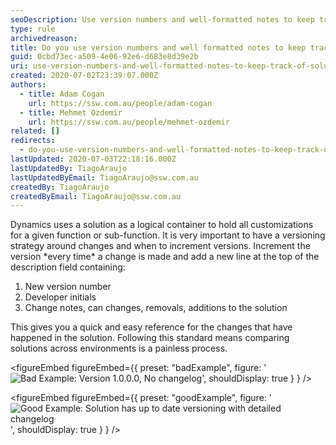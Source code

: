 ```yaml
---
seoDescription: Use version numbers and well-formatted notes to keep track of solution changes, ensuring easy reference for customizations and painless environment comparisons.
type: rule
archivedreason:
title: Do you use version numbers and well formatted notes to keep track of solution changes?
guid: 0cbd73ec-a509-4e06-92e6-d683e8d39e2b
uri: use-version-numbers-and-well-formatted-notes-to-keep-track-of-solution-changes
created: 2020-07-02T23:39:07.000Z
authors:
  - title: Adam Cogan
    url: https://ssw.com.au/people/adam-cogan
  - title: Mehmet Ozdemir
    url: https://ssw.com.au/people/mehmet-ozdemir
related: []
redirects:
  - do-you-use-version-numbers-and-well-formatted-notes-to-keep-track-of-solution-changes
lastUpdated: 2020-07-03T22:18:16.000Z
lastUpdatedBy: TiagoAraujo
lastUpdatedByEmail: TiagoAraujo@ssw.com.au
createdBy: TiagoAraujo
createdByEmail: TiagoAraujo@ssw.com.au
---
```


Dynamics uses a solution as a logical container to hold all customizations for a given function or sub-function. It is very important to have a versioning strategy around changes and when to increment versions.
Increment the version \*every time\* a change is made and add a new line at the top of the description field containing:

1. New version number
2. Developer initials
3. Change notes, can changes, removals, additions to the solution

This gives you a quick and easy reference for the changes that have happened in the solution. Following this standard means comparing solutions across environments is a painless process.

<figureEmbed figureEmbed={{
  preset: "badExample",
  figure: '![Bad Example: Version 1.0.0.0, No changelog](change-log-bad.png)',
  shouldDisplay: true
} } />


<figureEmbed figureEmbed={{
  preset: "goodExample",
  figure: '![Good Example: Solution has up to date versioning with detailed changelog](change-log-good.png)',
  shouldDisplay: true
} } />
